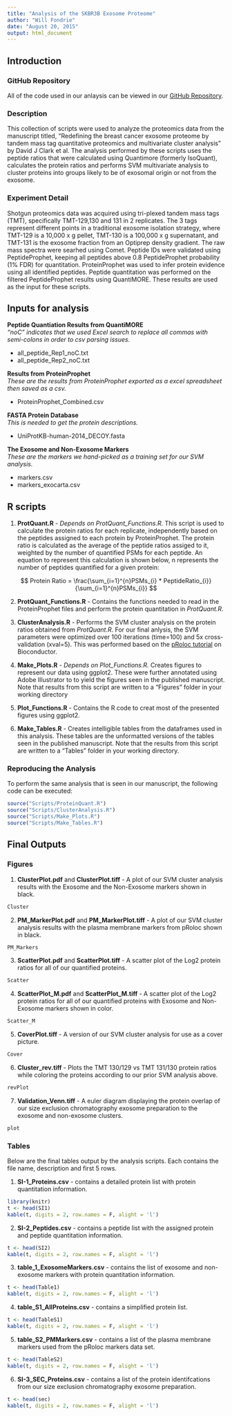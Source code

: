 ```yaml
---
title: "Analysis of the SKBR3B Exosome Proteome"
author: "Will Fondrie"
date: "August 20, 2015"
output: html_document
---
```


## Introduction

### GitHub Repository
All of the code used in our anlaysis can be viewed in our [GitHub Repository](http://github.com/wfondrie/SKBR3B_Exosome_Proteome).

### Description
This collection of scripts were used to analyze the proteomics data from the manuscript titled, “Redefining the breast cancer exosome proteome by tandem mass tag quantitative proteomics and multivariate cluster analysis” by David J Clark et al. The analysis performed by these scripts uses the peptide ratios that were calculated using Quantimore (formerly IsoQuant), calculates the protein ratios and performs SVM multivariate analysis to cluster proteins into groups likely to be of exosomal origin or not from the exosome.

### Experiment Detail
Shotgun proteomics data was acquired using tri-plexed tandem mass tags (TMT), specifically TMT-129,130 and 131 in 2 replicates. The 3 tags represent different points in a traditional exosome isolation strategy, where TMT-129 is a 10,000 x g pellet, TMT-130 is a 100,000 x g supernatant, and TMT-131 is the exosome fraction from an Optiprep density gradient. The raw mass spectra were searhed using Comet. Peptide IDs were validated using PeptideProphet, keeping all peptides above 0.8 PeptideProphet probability (1% FDR) for quantitation. ProteinProphet was used to infer protein evidence using all identified peptides. Peptide quantitation was performed on the filtered PeptideProphet results using QuantiMORE. These results are used as the input for these scripts.

## Inputs for analysis
**Peptide Quantiation Results from QuantiMORE**  
*"noC" indicates that we used Excel search to replace all commas with semi-colons in order to csv parsing issues.*

+ all_peptide_Rep1_noC.txt  
+ all_peptide_Rep2_noC.txt 
  
**Results from ProteinProphet**  
*These are the results from ProteinProphet exported as a excel spreadsheet then saved as a csv.*

+ ProteinProphet_Combined.csv  

**FASTA Protein Database**  
*This is needed to get the protein descriptions.*

+ UniProtKB-human-2014_DECOY.fasta  

**The Exosome and Non-Exosome Markers**  
*These are the markers we hand-picked as a training set for our SVM analysis.*

+ markers.csv  
+ markers_exocarta.csv

## R scripts
1. **ProtQuant.R** - *Depends on ProtQuant_Functions.R.* This script is used to calculate the protein ratios for each replicate, independently based on the peptides assigned to each protein by ProteinProphet. The protein ratio is calculated as the average of the peptide ratios assiged to it, weighted by the number of quantified PSMs for each peptide. An equation to represent this calculation is shown below, n represents the number of peptides quantified for a given protein:

$$ Protein Ratio = \frac{\sum_{i=1}^{n}PSMs_{i} * PeptideRatio_{i}}{\sum_{i=1}^{n}PSMs_{i}} $$  
    
2. **ProtQuant_Functions.R** - Contains the functions needed to read in the ProteinProphet files and perform the protein quantitation in *ProtQuant.R*.

3. **ClusterAnalysis.R** - Performs the SVM cluster analysis on the protein ratios obtained from *ProtQuant.R*. For our final anlysis, the SVM parameters were optimized over 100 iterations (time=100) and 5x cross-validation (xval=5). This was performed based on the [pRoloc tutorial](http://www.bioconductor.org/packages/release/bioc/vignettes/pRoloc/inst/doc/pRoloc-tutorial.pdf) on Bioconductor.

4. **Make_Plots.R** - *Depends on Plot_Functions.R.* Creates figures to represent our data using ggplot2. These were further annotated using Adobe Illustrator to to yield the figures seen in the published manuscript. Note that results from this script are written to a "Figures" folder in your working directory

5. **Plot_Functions.R** - Contains the R code to creat most of the presented figures using ggplot2.

6. **Make_Tables.R** - Creates intelligible tables from the dataframes used in this analysis. These tables are the unformatted versions of the tables seen in the published manuscript. Note that the results from this script are written to a "Tables" folder in your working directory.

### Reproducing the Analysis
To perform the same analysis that is seen in our manuscript, the following code can be executed:

```r
source("Scripts/ProteinQuant.R")
source("Scripts/ClusterAnalysis.R")
source("Scripts/Make_Plots.R")
source("Scripts/Make_Tables.R")
```

## Final Outputs
### Figures
1. **ClusterPlot.pdf** and **ClusterPlot.tiff** - A plot of our SVM cluster analysis results with the Exosome and the Non-Exosome markers shown in black.

```r
Cluster
```

2. **PM_MarkerPlot.pdf** and **PM_MarkerPlot.tiff** - A plot of our SVM cluster analysis results with the plasma membrane markers from pRoloc shown in black.

```r
PM_Markers
```

3. **ScatterPlot.pdf** and **ScatterPlot.tiff** - A scatter plot of the Log2 protein ratios for all of our quantified proteins.

```r
Scatter
```

4. **ScatterPlot_M.pdf** and **ScatterPlot_M.tiff** - A scatter plot of the Log2 protein ratios for all of our quantified proteins with Exosome and Non-Exosome markers shown in color.

```r
Scatter_M
```


5. **CoverPlot.tiff** - A version of our SVM cluster analysis for use as a cover picture.

```r
Cover
```

6. **Cluster_rev.tiff** - Plots the TMT 130/129 vs TMT 131/130 protein ratios while coloring the proteins according to our prior SVM analysis above. 

```r
revPlot
```

7. **Validation_Venn.tiff** - A euler diagram displaying the protein overlap of our size exclusion chromatography exosome preparation to the exosome and non-exosome clusters.

```r
plot
```

### Tables
Below are the final tables output by the analysis scripts. Each contains the file name, description and first 5 rows.

1. **SI-1_Proteins.csv** - contains a detailed protein list with protein quantitation information.

```r
library(knitr)
t <- head(SI1)
kable(t, digits = 2, row.names = F, alight = 'l')
```

2. **SI-2_Peptides.csv** - contains a peptide list with the assigned protein and peptide quantitation information.

```r
t <- head(SI2)
kable(t, digits = 2, row.names = F, alight = 'l')
```

3. **table_1_ExosomeMarkers.csv** - contains the list of exosome and non-exosome markers with protein quantitation information.

```r
t <- head(Table1)
kable(t, digits = 2, row.names = F, alight = 'l')
```

4. **table_S1_AllProteins.csv** - contains a simplified protein list.

```r
t <- head(TableS1)
kable(t, digits = 2, row.names = F, alight = 'l')
```

5. **table_S2_PMMarkers.csv** - contains a list of the plasma membrane markers used from the pRoloc markers data set.

```r
t <- head(TableS2)
kable(t, digits = 2, row.names = F, alight = 'l')
```

6. **SI-3_SEC_Proteins.csv** - contains a list of the protein identifcations from our size exclusion chromatography exosome preparation.

```r
t <- head(sec)
kable(t, digits = 2, row.names = F, alight = 'l')
```
